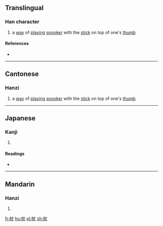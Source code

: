 ==Translingual==

===Han character===
{{Han char|rn=50|rad=巾|as=04|sn=7|four=44212|canj=LBLBU|ids=⿰巾冘}}

# {{label|cmn|Cantonese}} a [[way]] of [[play]]ing [[snooker]] with the [[stick]] on top of one's [[thumb]]

====References====
* {{Han ref|kx=0329.270|dkj=08822|dj=0634.360|hdz=10732.100|uh=5E0E|ud=24078|bh=CACC|bd=51916}}

----

==Cantonese==

===Hanzi===
{{yue-hanzi|jyut=[[zam2]]|y=jam2}}

# a [[way]] of [[play]]ing [[snooker]] with the [[stick]] on top of one's [[thumb]]

----

==Japanese==

===Kanji===
{{ja-kanji|grade=|rs=巾04}}

# {{defn|lang=ja|sort=巾04}}

====Readings====
* {{ja-readings|on=[[たん]] (tan), [[とん]] (ton)|kun=}}

----

==Mandarin==

===Hanzi===
{{cmn-hanzi|pin=[[dàn]] ([[dan4]])|wg=tan<sup>4</sup>}}

# {{defn|lang=cmn|sort=巾04}}

[[fr:帎]]
[[hu:帎]]
[[pl:帎]]
[[zh:帎]]